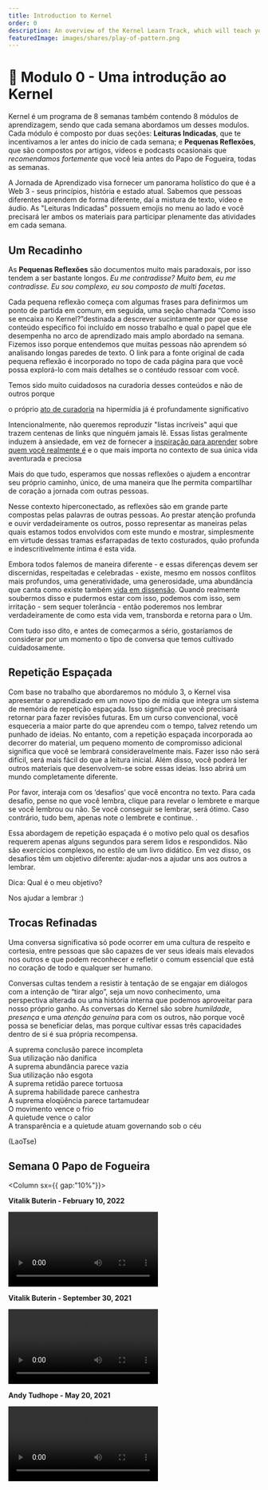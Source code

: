 ```yaml
---
title: Introduction to Kernel
order: 0
description: An overview of the Kernel Learn Track, which will teach you to think about and build a better web.
featuredImage: images/shares/play-of-pattern.png
---
```


# 🌠 Modulo 0 - Uma introdução ao Kernel

Kernel é um programa de 8 semanas também contendo 8 módulos de aprendizagem, sendo que cada semana abordamos um desses modulos. 
Cada módulo é composto por duas seções: **Leituras Indicadas**, que te incentivamos a ler antes do início de cada semana; e **Pequenas Reflexões**, que são compostos por artigos, vídeos e podcasts ocasionais que _recomendamos fortemente_ que você leia antes do Papo de Fogueira, todas as semanas.



A Jornada de Aprendizado visa fornecer um panorama holístico do que é a Web 3 - seus princípios, história e estado atual. Sabemos que pessoas diferentes aprendem de forma diferente, daí a mistura de texto, vídeo e áudio. As "Leituras Indicadas" possuem emojis no menu ao lado e você precisará ler ambos os materiais para participar plenamente das atividades em cada semana.

## Um Recadinho

As **Pequenas Reflexões**  são documentos muito mais paradoxais, por isso tendem a ser bastante longos. _Eu me contradisse? Muito bem, eu me contradisse. Eu sou complexo, eu sou composto de multi facetas_.

Cada pequena reflexão começa com algumas frases para definirmos um ponto de partida em comum, em seguida, uma seção chamada “Como isso se encaixa no Kernel?”destinada a descrever sucintamente por que esse conteúdo específico foi incluído em nosso trabalho e qual o papel que ele desempenha no arco de aprendizado mais amplo abordado na semana. Fizemos isso porque entendemos que muitas pessoas não aprendem só analisando longas paredes de texto. O link para a fonte original de cada pequena reflexão é incorporado  no topo de cada página para que você possa explorá-lo com mais detalhes se o contéudo ressoar com você. 

Temos sido muito cuidadosos na curadoria desses conteúdos e não de outros porque

<Process>

o próprio [ato de curadoria](/learn/module-3/remember/#selecting-the-trail) na hipermídia já é profundamente significativo


Intencionalmente, não queremos reproduzir "listas incríveis" aqui que trazem centenas de links que ninguém jamais lê. Essas listas geralmente induzem à ansiedade, em vez de fornecer a [inspiração para aprender](/learn/module-6/learn) sobre [quem você realmente é](/learn/module-4/self-inquiry) e o que mais importa no contexto de sua única vida aventurada e preciosa 

</Process>

Mais do que tudo, esperamos que nossas reflexões o ajudem a encontrar seu próprio caminho, único, de uma maneira que lhe permita compartilhar de coração  a jornada com outras pessoas.

Nesse contexto hiperconectado, as reflexões são  em grande parte compostas pelas palavras de outras pessoas. Ao prestar atenção profunda e ouvir verdadeiramente os outros, posso representar as maneiras pelas quais estamos todos envolvidos com este mundo e mostrar, simplesmente em virtude dessas tramas esfarrapadas de texto costurados, quão profunda e indescritivelmente íntima é esta vida.


Embora todos falemos de maneira diferente - e essas diferenças devem ser discernidas, respeitadas e celebradas - existe, mesmo em nossos conflitos mais profundos, uma generatividade, uma generosidade, uma abundância que canta como existe também [vida em dissensão](https://www.un-intelligible.org/projects/knowledg/22metdis.php). Quando realmente soubermos disso e pudermos estar com isso, podemos com isso, sem irritação - sem sequer tolerância - então poderemos nos lembrar verdadeiramente de como esta vida vem, transborda e retorna para o Um.


Com tudo isso dito, e antes de começarmos a sério, gostaríamos de considerar por um momento o tipo de conversa que temos cultivado cuidadosamente.

## Repetição Espaçada

Com base no trabalho que abordaremos no módulo 3, o Kernel visa apresentar o aprendizado em um novo tipo de mídia que integra um sistema de memória de repetição espaçada. Isso significa que você precisará retornar para fazer revisões futuras. Em um curso convencional, você esqueceria a maior parte do que aprendeu com o tempo, talvez retendo um punhado de ideias. No entanto, com a repetição espaçada incorporada ao decorrer do material, um pequeno momento de compromisso adicional significa que você se lembrará consideravelmente mais. Fazer isso não será difícil, será mais fácil do que a leitura inicial. Além disso, você poderá ler outros materiais que desenvolvem-se sobre essas ideias. Isso abrirá um mundo completamente diferente.


Por favor, interaja com os ‘desafios’ que você encontra no texto. Para cada desafio, pense no que você lembra, clique para revelar o lembrete e marque se você lembrou ou não. Se você conseguir se lembrar, será ótimo. Caso contrário, tudo bem, apenas note o lembrete e continue.
.


Essa abordagem de repetição espaçada é o motivo pelo qual os desafios requerem apenas alguns segundos para serem lidos e respondidos. Não são exercícios complexos, no estilo de um livro didático. Em vez disso, os desafios têm um objetivo diferente: ajudar-nos a ajudar uns aos outros a lembrar.


<Flash>

<Card>

Dica: Qual é o meu objetivo?

Nos ajudar a lembrar :)

</Card>

</Flash>

## Trocas Refinadas

Uma conversa significativa só pode ocorrer em uma cultura de respeito e cortesia, entre pessoas que são capazes de ver seus ideais mais elevados nos outros e que podem reconhecer e refletir o comum essencial que está no coração de todo e qualquer ser humano.

Conversas cultas tendem a resistir à tentação de se engajar em diálogos com a intenção de “tirar algo”, seja um novo conhecimento, uma perspectiva alterada ou uma história interna que podemos aproveitar para nosso próprio ganho. As conversas do Kernel são sobre *humildade*, *presença* e uma *atenção genuína* para com os outros, não porque você possa se beneficiar delas, mas porque cultivar essas três capacidades dentro de si é sua própria recompensa.

A suprema conclusão parece incompleta  
Sua utilização não danifica  
A suprema abundância parece vazia  
Sua utilização não esgota  
A suprema retidão parece tortuosa  
A suprema habilidade parece canhestra  
A suprema eloqüência parece tartamudear   
O movimento vence o frio   
A quietude vence o calor   
A transparência e a quietude atuam governando sob o céu  

(LaoTse)

## Semana 0 Papo de Fogueira

<Column sx={{ gap:"10%"}}>

<Box>

**Vitalik Buterin - February 10, 2022**

<Video src="https://www.youtube-nocookie.com/embed/Sgu3WFusS98?start=232" />

</Box>

<Box>

**Vitalik Buterin - September 30, 2021**

<Video src="https://www.youtube-nocookie.com/embed/zUnoKcDCnx4?start=406" />

</Box>

<Box>

**Andy Tudhope - May 20, 2021**

<Video src="https://www.youtube-nocookie.com/embed/6uVcpfVvB3c?start=325" />

</Box>

</Column>

